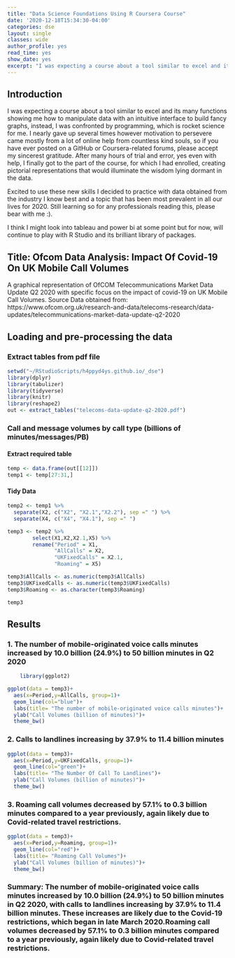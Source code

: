 ```yaml
---
title: "Data Science Foundations Using R Coursera Course"
date: '2020-12-18T15:34:30-04:00'
categories: dse
layout: single
classes: wide
author_profile: yes
read_time: yes
show_date: yes
excerpt: "I was expecting a course about a tool similar to excel and its many functions showing me how to manipulate data with an intuitive interface to build fancy graphs, instead, I was confronted by programming, which is rocket science for me."
---
```



## **Introduction**

I was expecting a course about a tool similar to excel and its many functions showing me how to manipulate data with an intuitive interface to build fancy graphs, instead, I was confronted by programming, which is rocket science for me. I nearly gave up several times however motivation to persevere came mostly from a lot of online help from countless kind souls, so if you have ever posted on a GitHub or Coursera-related forums, please accept my sincerest gratitude. After many hours of trial and error,  yes even with help, I finally got to the part of the course, for which I had enrolled, creating pictorial representations that would illuminate the wisdom lying dormant in the data.  

Excited to use these new skills I decided to practice with data obtained from the industry I know best and a topic that has been most prevalent in all our lives for 2020. Still learning so for any professionals reading this, please bear with me :).  

I think I might look into tableau and power bi at some point but for now, will continue to play with R Studio and its brilliant library of packages. 

##  **Title: Ofcom Data Analysis: Impact Of Covid-19 On UK Mobile Call Volumes**

A graphical representation of OfCOM Telecommunications Market Data Update Q2 2020 with specific focus on the impact of covid-19 on UK Mobile Call Volumes. Source Data obtained from: https://www.ofcom.org.uk/research-and-data/telecoms-research/data-updates/telecommunications-market-data-update-q2-2020

##  **Loading and pre-processing the data**

###  Extract tables from pdf file

```r
setwd("~/RStudioScripts/h4ppyd4ys.github.io/_dse")
library(dplyr)
library(tabulizer)
library(tidyverse)
library(knitr)
library(reshape2)
out <- extract_tables("telecoms-data-update-q2-2020.pdf")
```

###  Call and message volumes by call type (billions of minutes/messages/PB)
####  Extract required table
```r
temp <- data.frame(out[[12]])
temp1 <- temp[27:31,]
```
####  Tidy Data
```r
temp2 <- temp1 %>%
  separate(X2, c("X2", "X2.1","X2.2"), sep =" ") %>%
  separate(X4, c("X4", "X4.1"), sep =" ")

temp3 <- temp2 %>%
        select(X1,X2,X2.1,X5) %>%
        rename("Period" = X1,
               "AllCalls" = X2,
               "UKFixedCalls" = X2.1,
               "Roaming" = X5)

temp3$AllCalls <- as.numeric(temp3$AllCalls)
temp3$UKFixedCalls <- as.numeric(temp3$UKFixedCalls)
temp3$Roaming <- as.character(temp3$Roaming)

temp3
```

##  Results

###  1. The number of mobile-originated voice calls minutes increased by 10.0 billion (24.9%) to 50 billion minutes in Q2 2020

```r
    library(ggplot2)

ggplot(data = temp3)+
  aes(x=Period,y=AllCalls, group=1)+
  geom_line(col="blue")+
  labs(title= "The number of mobile-originated voice calls minutes")+
  ylab("Call Volumes (billion of minutes)")+
  theme_bw()
```


###  2. Calls to landlines increasing by 37.9% to 11.4 billion minutes

```r
ggplot(data = temp3)+
  aes(x=Period,y=UKFixedCalls, group=1)+
  geom_line(col="green")+
  labs(title= "The Number Of Call To Landlines")+
  ylab("Call Volumes (billion of minutes)")+
  theme_bw()
```


###  3. Roaming call volumes decreased by 57.1% to 0.3 billion minutes compared to a year previously, again likely due to Covid-related travel restrictions.

```r
ggplot(data = temp3)+
  aes(x=Period,y=Roaming, group=1)+
  geom_line(col="red")+
  labs(title= "Roaming Call Volumes")+
  ylab("Call Volumes (billion of minutes)")+
  theme_bw()
```

###  Summary: The number of mobile-originated voice calls minutes increased by 10.0 billion (24.9%) to 50 billion minutes in Q2 2020, with calls to landlines increasing by 37.9% to 11.4 billion minutes. These increases are likely due to the Covid-19 restrictions, which began in late March 2020.Roaming call volumes decreased by 57.1% to 0.3 billion minutes compared to a year previously, again likely due to Covid-related travel restrictions.


